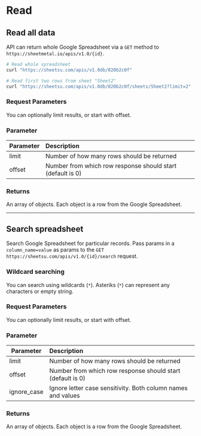 
# Read 


## **Read all data**
API can return whole Google Spreadsheet via a `GET` method to `https://sheetmetal.io/apis/v1.0/{id}`.

```sh
# Read whole spreadsheet
curl "https://sheetsu.com/apis/v1.0db/020b2c0f"

# Read first two rows from sheet "Sheet2"
curl "https://sheetsu.com/apis/v1.0db/020b2c0f/sheets/Sheet2?limit=2"

```

### **Request Parameters**
You can optionally limit results, or start with offset.

### **Parameter**

| Parameter     | Description                                               |
| ------------- |:----------------------------------------------------------|
| limit         | Number of how many rows should be returned                |
| offset        | Number from which row response should start (default is 0)|


### **Returns**
An array of objects. Each object is a row from the Google Spreadsheet.

----

## **Search spreadsheet**
Search Google Spreadsheet for particular records. Pass params in a `column_name=value` as params to the `GET https://sheetsu.com/apis/v1.0/{id}/search` request.

### **Wildcard searching**
You can search using wildcards (`*`). Asteriks (`*`) can represent any characters or empty string.

### **Request Parameters**
You can optionally limit results, or start with offset.

### **Parameter**

| Parameter     | Description                                                 |
| ------------- |:------------------------------------------------------------|
| limit         | Number of how many rows should be returned                  |
| offset        | Number from which row response should start (default is 0)  |
| ignore_case   | Ignore letter case sensitivity. Both column names and values|


### **Returns**
An array of objects. Each object is a row from the Google Spreadsheet.